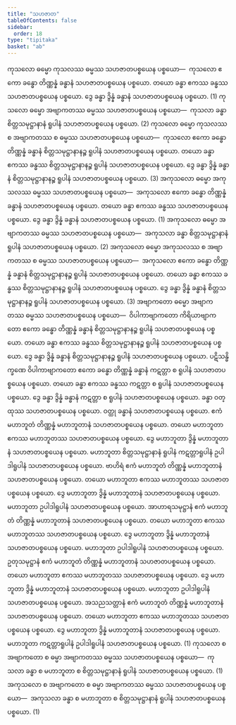 ```yaml
---
title: "သဟဇာတ"
tableOfContents: false
sidebar:
  order: 18
type: "tipitaka"
basket: "ab"
---
```



<DynamicBreadcrumb />

<Division number="283">

<Paragraph number="868">
ကုသလော ဓမ္မော ကုသလဿ ဓမ္မဿ သဟဇာတပစ္စယေန ပစ္စယော—  ကုသလော ဧကော ခန္ဓော တိဏ္ဏန္နံ ခန္ဓာနံ သဟဇာတပစ္စယေန ပစ္စယော. တယော ခန္ဓာ ဧကဿ ခန္ဓဿ သဟဇာတပစ္စယေန ပစ္စယော. ဒွေ ခန္ဓာ ဒွိန္နံ ခန္ဓာနံ သဟဇာတပစ္စယေန ပစ္စယော. (1)
</Paragraph>

<Paragraph number="869">
ကုသလော ဓမ္မော အဗျာကတဿ ဓမ္မဿ သဟဇာတပစ္စယေန ပစ္စယော—  ကုသလာ ခန္ဓာ စိတ္တသမုဋ္ဌာနာနံ ရူပါနံ သဟဇာတပစ္စယေန ပစ္စယော. (2)
</Paragraph>

<Paragraph number="870">
ကုသလော ဓမ္မော ကုသလဿ စ အဗျာကတဿ စ ဓမ္မဿ သဟဇာတပစ္စယေန ပစ္စယော—  ကုသလော ဧကော ခန္ဓော တိဏ္ဏန္နံ ခန္ဓာနံ စိတ္တသမုဋ္ဌာနာနဉ္စ ရူပါနံ သဟဇာတပစ္စယေန ပစ္စယော. တယော ခန္ဓာ ဧကဿ ခန္ဓဿ စိတ္တသမုဋ္ဌာနာနဉ္စ ရူပါနံ သဟဇာတပစ္စယေန ပစ္စယော. ဒွေ ခန္ဓာ ဒွိန္နံ ခန္ဓာနံ စိတ္တသမုဋ္ဌာနာနဉ္စ ရူပါနံ သဟဇာတပစ္စယေန ပစ္စယော. (3)
</Paragraph>

<Paragraph number="871">
အကုသလော ဓမ္မော အကုသလဿ ဓမ္မဿ သဟဇာတပစ္စယေန ပစ္စယော—  အကုသလော ဧကော ခန္ဓော တိဏ္ဏန္နံ ခန္ဓာနံ သဟဇာတပစ္စယေန ပစ္စယော. တယော ခန္ဓာ ဧကဿ ခန္ဓဿ သဟဇာတပစ္စယေန ပစ္စယော. ဒွေ ခန္ဓာ ဒွိန္နံ ခန္ဓာနံ သဟဇာတပစ္စယေန ပစ္စယော. (1)
</Paragraph>

<Paragraph number="872">
အကုသလော ဓမ္မော အဗျာကတဿ ဓမ္မဿ သဟဇာတပစ္စယေန ပစ္စယော—  အကုသလာ ခန္ဓာ စိတ္တသမုဋ္ဌာနာနံ ရူပါနံ သဟဇာတပစ္စယေန ပစ္စယော. (2)
</Paragraph>

<Paragraph number="873">
အကုသလော ဓမ္မော အကုသလဿ စ အဗျာကတဿ စ ဓမ္မဿ သဟဇာတပစ္စယေန ပစ္စယော—  အကုသလော ဧကော ခန္ဓော တိဏ္ဏန္နံ ခန္ဓာနံ စိတ္တသမုဋ္ဌာနာနဉ္စ ရူပါနံ သဟဇာတပစ္စယေန ပစ္စယော. တယော ခန္ဓာ ဧကဿ ခန္ဓဿ စိတ္တသမုဋ္ဌာနာနဉ္စ ရူပါနံ သဟဇာတပစ္စယေန ပစ္စယော. ဒွေ ခန္ဓာ ဒွိန္နံ ခန္ဓာနံ စိတ္တသမုဋ္ဌာနာနဉ္စ ရူပါနံ သဟဇာတပစ္စယေန ပစ္စယော. (3)
</Paragraph>

<Paragraph number="874">
အဗျာကတော ဓမ္မော အဗျာကတဿ ဓမ္မဿ သဟဇာတပစ္စယေန ပစ္စယော—  ဝိပါကာဗျာကတော ကိရိယာဗျာကတော ဧကော ခန္ဓော တိဏ္ဏန္နံ ခန္ဓာနံ စိတ္တသမုဋ္ဌာနာနဉ္စ ရူပါနံ သဟဇာတပစ္စယေန ပစ္စယော. တယော ခန္ဓာ ဧကဿ ခန္ဓဿ စိတ္တသမုဋ္ဌာနာနဉ္စ ရူပါနံ သဟဇာတပစ္စယေန ပစ္စယော. ဒွေ ခန္ဓာ ဒွိန္နံ ခန္ဓာနံ စိတ္တသမုဋ္ဌာနာနဉ္စ ရူပါနံ သဟဇာတပစ္စယေန ပစ္စယော. ပဋိသန္ဓိက္ခဏေ ဝိပါကာဗျာကတော ဧကော ခန္ဓော တိဏ္ဏန္နံ ခန္ဓာနံ ကဋတ္တာ စ ရူပါနံ သဟဇာတပစ္စယေန ပစ္စယော. တယော ခန္ဓာ ဧကဿ ခန္ဓဿ ကဋတ္တာ စ ရူပါနံ သဟဇာတပစ္စယေန ပစ္စယော. ဒွေ ခန္ဓာ ဒွိန္နံ ခန္ဓာနံ ကဋတ္တာ စ ရူပါနံ သဟဇာတပစ္စယေန ပစ္စယော. ခန္ဓာ ဝတ္ထုဿ သဟဇာတပစ္စယေန ပစ္စယော. ဝတ္ထု ခန္ဓာနံ သဟဇာတပစ္စယေန ပစ္စယော. ဧကံ မဟာဘူတံ တိဏ္ဏန္နံ မဟာဘူတာနံ သဟဇာတပစ္စယေန ပစ္စယော. တယော မဟာဘူတာ ဧကဿ မဟာဘူတဿ သဟဇာတပစ္စယေန ပစ္စယော. ဒွေ မဟာဘူတာ ဒွိန္နံ မဟာဘူတာနံ သဟဇာတပစ္စယေန ပစ္စယော. မဟာဘူတာ စိတ္တသမုဋ္ဌာနာနံ ရူပါနံ ကဋတ္တာရူပါနံ ဥပါဒါရူပါနံ သဟဇာတပစ္စယေန ပစ္စယော. ဗာဟိရံ ဧကံ မဟာဘူတံ တိဏ္ဏန္နံ မဟာဘူတာနံ သဟဇာတပစ္စယေန ပစ္စယော. တယော မဟာဘူတာ ဧကဿ မဟာဘူတဿ သဟဇာတပစ္စယေန ပစ္စယော. ဒွေ မဟာဘူတာ ဒွိန္နံ မဟာဘူတာနံ သဟဇာတပစ္စယေန ပစ္စယော. မဟာဘူတာ ဥပါဒါရူပါနံ သဟဇာတပစ္စယေန ပစ္စယော. အာဟာရသမုဋ္ဌာနံ ဧကံ မဟာဘူတံ တိဏ္ဏန္နံ မဟာဘူတာနံ သဟဇာတပစ္စယေန ပစ္စယော. တယော မဟာဘူတာ ဧကဿ မဟာဘူတဿ သဟဇာတပစ္စယေန ပစ္စယော. ဒွေ မဟာဘူတာ ဒွိန္နံ မဟာဘူတာနံ သဟဇာတပစ္စယေန ပစ္စယော. မဟာဘူတာ ဥပါဒါရူပါနံ သဟဇာတပစ္စယေန ပစ္စယော. ဥတုသမုဋ္ဌာနံ ဧကံ မဟာဘူတံ တိဏ္ဏန္နံ မဟာဘူတာနံ သဟဇာတပစ္စယေန ပစ္စယော. တယော မဟာဘူတာ ဧကဿ မဟာဘူတဿ သဟဇာတပစ္စယေန ပစ္စယော. ဒွေ မဟာဘူတာ ဒွိန္နံ မဟာဘူတာနံ သဟဇာတပစ္စယေန ပစ္စယော. မဟာဘူတာ ဥပါဒါရူပါနံ သဟဇာတပစ္စယေန ပစ္စယော. အသညသတ္တာနံ ဧကံ မဟာဘူတံ တိဏ္ဏန္နံ မဟာဘူတာနံ သဟဇာတပစ္စယေန ပစ္စယော. တယော မဟာဘူတာ ဧကဿ မဟာဘူတဿ သဟဇာတပစ္စယေန ပစ္စယော. ဒွေ မဟာဘူတာ ဒွိန္နံ မဟာဘူတာနံ သဟဇာတပစ္စယေန ပစ္စယော. မဟာဘူတာ ကဋတ္တာရူပါနံ ဥပါဒါရူပါနံ သဟဇာတပစ္စယေန ပစ္စယော. (1)
</Paragraph>

<Paragraph number="875">
ကုသလော စ အဗျာကတော စ ဓမ္မာ အဗျာကတဿ ဓမ္မဿ သဟဇာတပစ္စယေန ပစ္စယော—  ကုသလာ ခန္ဓာ စ မဟာဘူတာ စ စိတ္တသမုဋ္ဌာနာနံ ရူပါနံ သဟဇာတပစ္စယေန ပစ္စယော. (1)
</Paragraph>

<Paragraph number="876">
အကုသလော စ အဗျာကတော စ ဓမ္မာ အဗျာကတဿ ဓမ္မဿ သဟဇာတပစ္စယေန ပစ္စယော—  အကုသလာ ခန္ဓာ စ မဟာဘူတာ စ စိတ္တသမုဋ္ဌာနာနံ ရူပါနံ သဟဇာတပစ္စယေန ပစ္စယော. (1)
</Paragraph>
</Division>
